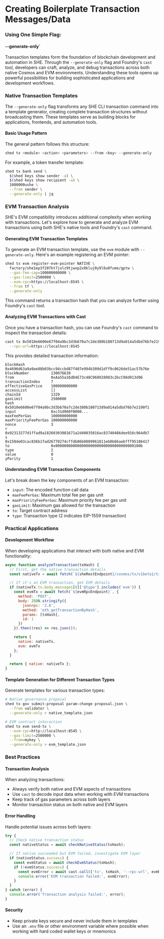 # Creating Boilerplate Transaction Messages/Data

### Using One Simple Flag:

#### --generate-only`

Transaction templates form the foundation of blockchain development and
automation in SHE. Through the `--generate-only` flag and Foundry's `cast` tool,
developers can craft, analyze, and debug transactions across both native Cosmos
and EVM environments. Understanding these tools opens up powerful possibilities
for building sophisticated applications and development workflows.

### Native Transaction Templates

The `--generate-only` flag transforms any SHE CLI transaction command into a
template generator, creating complete transaction structures without
broadcasting them. These templates serve as building blocks for applications,
frontends, and automation tools.

#### Basic Usage Pattern

The general pattern follows this structure:

```bash copy
shed tx <module> <action> <parameters> --from <key> --generate-only
```

For example, a token transfer template:

```bash copy
shed tx bank send \
  $(shed keys show sender -a) \
  $(shed keys show recipient -a) \
  1000000ushe \
  --from sender \
  --generate-only | jq
```

### EVM Transaction Analysis

SHE's EVM compatibility introduces additional complexity when working with
transactions. Let's explore how to generate and analyze EVM transactions using
both SHE's native tools and Foundry's `cast` command.

#### Generating EVM Transaction Templates

To generate an EVM transaction template, use the `evm` module with
`--generate-only`. Here's an example registering an EVM pointer:

```bash copy
shed tx evm register-evm-pointer NATIVE \
  factory/she1ep3f207kt7julz9tjwxp2x8kluj0y9l6u0fume/gptw \
  --gas-fee-cap=100000000000 \
  --gas-limit=2500000 \
  --evm-rpc=https://localhost:8545 \
  --from tf \
  --generate-only
```

This command returns a transaction hash that you can analyze further using
Foundry's `cast` tool.

#### Analyzing EVM Transactions with Cast

Once you have a transaction hash, you can use Foundry's `cast` command to
inspect the transaction details:

```bash copy
cast tx 0x5010e6600e67f04a9bc3d3b670a7c2de380b180713d9a014a5dbd76b7e2190f1 \
  --rpc-url=https://localhost:8545
```

This provides detailed transaction information:

```text copy
blockHash            0x4696d63a9a9ae88b03bcc94ccbd87f407e994b309d1dff9c0626de51ac57b76e
blockNumber          130076639
from                 0xAa55a16dD4E73c48C968928983c2bcC98d913d96
transactionIndex     7
effectiveGasPrice    100000000000
accessList           []
chainId              1329
gasLimit             2500000
hash                 0x5010e6600e67f04a9bc3d3b670a7c2de380b180713d9a014a5dbd76b7e2190f1
input                0xc31d960f0000...
maxFeePerGas         100000000000
maxPriorityFeePerGas 100000000000
nonce                3
r                    0x92313277d1ffad9a18260303081671a2d40035016ac83740486dee916c964db7
s                    0x158de03cac836b1fad26770274cffdb06b0809961811eb0b66aebfff95186417
to                   0x000000000000000000000000000000000000100b
type                 2
value                0
yParity              1
```

#### Understanding EVM Transaction Components

Let's break down the key components of an EVM transaction:

- `input`: The encoded function call data
- `maxFeePerGas`: Maximum total fee per gas unit
- `maxPriorityFeePerGas`: Maximum priority fee per gas unit
- `gasLimit`: Maximum gas allowed for the transaction
- `to`: Target contract address
- `type`: Transaction type (2 indicates EIP-1559 transaction)

### Practical Applications

#### Development Workflow

When developing applications that interact with both native and EVM
functionality:

```javascript copy
async function analyzeTransaction(txHash) {
  // First, get the native transaction details
  const nativeTx = await fetch(`${sheRestEndpoint}/cosmos/tx/v1beta1/txs/${txHash}`).then((res) => res.json());

  // If it's an EVM transaction, get EVM details
  if (nativeTx.tx.body.messages[0]['@type'].includes('evm')) {
    const evmTx = await fetch(`${evmRpcEndpoint}`, {
      method: 'POST',
      body: JSON.stringify({
        jsonrpc: '2.0',
        method: 'eth_getTransactionByHash',
        params: [txHash],
        id: 1
      })
    }).then((res) => res.json());

    return {
      native: nativeTx,
      evm: evmTx
    };
  }

  return { native: nativeTx };
}
```

#### Template Generation for Different Transaction Types

Generate templates for various transaction types:

```bash copy
# Native governance proposal
shed tx gov submit-proposal param-change proposal.json \
  --from validator \
  --generate-only > native_template.json

# EVM contract interaction
shed tx evm send-tx \
  --evm-rpc=http://localhost:8545 \
  --gas-limit=2500000 \
  --from=mykey \
  --generate-only > evm_template.json
```

### Best Practices

#### Transaction Analysis

When analyzing transactions:

- Always verify both native and EVM aspects of transactions
- Use `cast` to decode input data when working with EVM transactions
- Keep track of gas parameters across both layers
- Monitor transaction status on both native and EVM layers

#### Error Handling

Handle potential issues across both layers:

```javascript copy
try {
  // Check native transaction status
  const nativeStatus = await checkNativeStatus(txHash);

  // If native succeeded but EVM failed, investigate EVM layer
  if (nativeStatus.success) {
    const evmStatus = await checkEvmStatus(txHash);
    if (!evmStatus.success) {
      const evmError = await cast.call(['tx', txHash, '--rpc-url', evmRpcUrl]);
      console.error('EVM transaction failed:', evmError);
    }
  }
} catch (error) {
  console.error('Transaction analysis failed:', error);
}
```

#### Security

- Keep private keys secure and never include them in templates
- Use an `.env` file or other environment variable where possible when working
  with hard coded wallet keys or mnemonics
